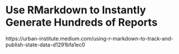 # Use RMarkdown to Instantly Generate Hundreds of Reports {-}

https://urban-institute.medium.com/using-r-markdown-to-track-and-publish-state-data-d1291bfa1ec0